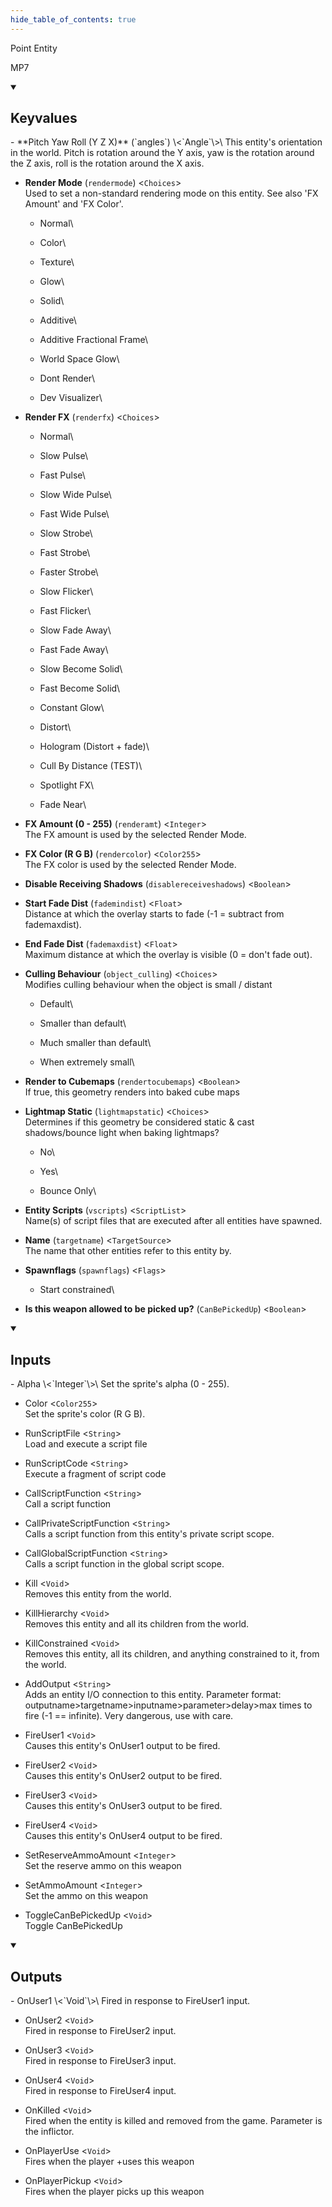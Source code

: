 ```yaml
---
hide_table_of_contents: true
---
```


<!---
!!!!!!
THIS PAGE IS AUTOGENERATED FROM GAME FGD DEFINITIONS!
DO NOT EDIT MANUALLY!
!!!!!!

In order to make edits, you can make an annotation file in /fgd_dump_overrides
-->


Point Entity

MP7

<details open>
<summary><h2>Keyvalues</h2></summary>
- **Pitch Yaw Roll (Y Z X)** (`angles`) \<`Angle`\>\
This entity's orientation in the world. Pitch is rotation around the Y axis, yaw is the rotation around the Z axis, roll is the rotation around the X axis.

- **Render Mode** (`rendermode`) \<`Choices`\>\
Used to set a non-standard rendering mode on this entity. See also 'FX Amount' and 'FX Color'.
  - Normal\
    
  - Color\
    
  - Texture\
    
  - Glow\
    
  - Solid\
    
  - Additive\
    
  - Additive Fractional Frame\
    
  - World Space Glow\
    
  - Dont Render\
    
  - Dev Visualizer\
    


- **Render FX** (`renderfx`) \<`Choices`\>
  - Normal\
    
  - Slow Pulse\
    
  - Fast Pulse\
    
  - Slow Wide Pulse\
    
  - Fast Wide Pulse\
    
  - Slow Strobe\
    
  - Fast Strobe\
    
  - Faster Strobe\
    
  - Slow Flicker\
    
  - Fast Flicker\
    
  - Slow Fade Away\
    
  - Fast Fade Away\
    
  - Slow Become Solid\
    
  - Fast Become Solid\
    
  - Constant Glow\
    
  - Distort\
    
  - Hologram (Distort + fade)\
    
  - Cull By Distance (TEST)\
    
  - Spotlight FX\
    
  - Fade Near\
    


- **FX Amount (0 - 255)** (`renderamt`) \<`Integer`\>\
The FX amount is used by the selected Render Mode.

- **FX Color (R G B)** (`rendercolor`) \<`Color255`\>\
The FX color is used by the selected Render Mode.

- **Disable Receiving Shadows** (`disablereceiveshadows`) \<`Boolean`\>

- **Start Fade Dist** (`fademindist`) \<`Float`\>\
Distance at which the overlay starts to fade (-1 = subtract from fademaxdist).

- **End Fade Dist** (`fademaxdist`) \<`Float`\>\
Maximum distance at which the overlay is visible (0 = don't fade out).

- **Culling Behaviour** (`object_culling`) \<`Choices`\>\
Modifies culling behaviour when the object is small / distant
  - Default\
    
  - Smaller than default\
    
  - Much smaller than default\
    
  - When extremely small\
    


- **Render to Cubemaps** (`rendertocubemaps`) \<`Boolean`\>\
If true, this geometry renders into baked cube maps

- **Lightmap Static** (`lightmapstatic`) \<`Choices`\>\
Determines if this geometry be considered static & cast shadows/bounce light when baking lightmaps?
  - No\
    
  - Yes\
    
  - Bounce Only\
    


- **Entity Scripts** (`vscripts`) \<`ScriptList`\>\
Name(s) of script files that are executed after all entities have spawned.

- **Name** (`targetname`) \<`TargetSource`\>\
The name that other entities refer to this entity by.

- **Spawnflags** (`spawnflags`) \<`Flags`\>
  - Start constrained\
    


- **Is this weapon allowed to be picked up?** (`CanBePickedUp`) \<`Boolean`\>


 </details>
<details open>
<summary><h2>Inputs</h2></summary>
- Alpha \<`Integer`\>\
Set the sprite's alpha (0 - 255).

- Color \<`Color255`\>\
Set the sprite's color (R G B).

- RunScriptFile \<`String`\>\
Load and execute a script file

- RunScriptCode \<`String`\>\
Execute a fragment of script code

- CallScriptFunction \<`String`\>\
Call a script function

- CallPrivateScriptFunction \<`String`\>\
Calls a script function from this entity's private script scope.

- CallGlobalScriptFunction \<`String`\>\
Calls a script function in the global script scope.

- Kill \<`Void`\>\
Removes this entity from the world.

- KillHierarchy \<`Void`\>\
Removes this entity and all its children from the world.

- KillConstrained \<`Void`\>\
Removes this entity, all its children, and anything constrained to it, from the world.

- AddOutput \<`String`\>\
Adds an entity I/O connection to this entity. Parameter format: outputname&gt;targetname>inputname&gt;parameter&gt;delay&gt;max times to fire (-1 == infinite). Very dangerous, use with care.

- FireUser1 \<`Void`\>\
Causes this entity's OnUser1 output to be fired.

- FireUser2 \<`Void`\>\
Causes this entity's OnUser2 output to be fired.

- FireUser3 \<`Void`\>\
Causes this entity's OnUser3 output to be fired.

- FireUser4 \<`Void`\>\
Causes this entity's OnUser4 output to be fired.

- SetReserveAmmoAmount \<`Integer`\>\
Set the reserve ammo on this weapon

- SetAmmoAmount \<`Integer`\>\
Set the ammo on this weapon

- ToggleCanBePickedUp \<`Void`\>\
Toggle CanBePickedUp


 </details>
<details open>
<summary><h2>Outputs</h2></summary>
- OnUser1 \<`Void`\>\
Fired in response to FireUser1 input.

- OnUser2 \<`Void`\>\
Fired in response to FireUser2 input.

- OnUser3 \<`Void`\>\
Fired in response to FireUser3 input.

- OnUser4 \<`Void`\>\
Fired in response to FireUser4 input.

- OnKilled \<`Void`\>\
Fired when the entity is killed and removed from the game. Parameter is the inflictor.

- OnPlayerUse \<`Void`\>\
Fires when the player +uses this weapon

- OnPlayerPickup \<`Void`\>\
Fires when the player picks up this weapon


 </details>